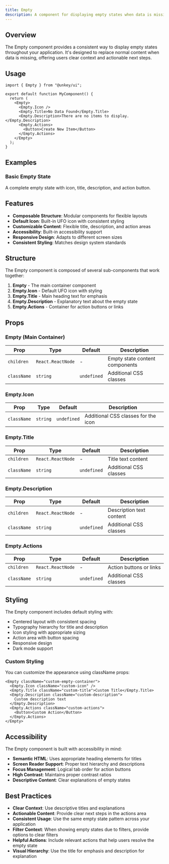 ```yaml
---
title: Empty
description: A component for displaying empty states when data is missing, with customizable content and actions.
---
```


## Overview

The Empty component provides a consistent way to display empty states throughout your application. It's designed to replace normal content when data is missing, offering users clear context and actionable next steps.

## Usage

```tsx
import { Empty } from "@unkey/ui";

export default function MyComponent() {
  return (
    <Empty>
      <Empty.Icon />
      <Empty.Title>No Data Found</Empty.Title>
      <Empty.Description>There are no items to display.</Empty.Description>
      <Empty.Actions>
        <Button>Create New Item</Button>
      </Empty.Actions>
    </Empty>
  );
}
```

## Examples

### Basic Empty State
A complete empty state with icon, title, description, and action button.

<EmptyExample />

## Features

- **Composable Structure**: Modular components for flexible layouts
- **Default Icon**: Built-in UFO icon with consistent styling
- **Customizable Content**: Flexible title, description, and action areas
- **Accessibility**: Built-in accessibility support
- **Responsive Design**: Adapts to different screen sizes
- **Consistent Styling**: Matches design system standards

## Structure

The Empty component is composed of several sub-components that work together:

1. **Empty** - The main container component
2. **Empty.Icon** - Default UFO icon with styling
3. **Empty.Title** - Main heading text for emphasis
4. **Empty.Description** - Explanatory text about the empty state
5. **Empty.Actions** - Container for action buttons or links

## Props

### Empty (Main Container)
| Prop | Type | Default | Description |
|------|------|---------|-------------|
| `children` | `React.ReactNode` | - | Empty state content components |
| `className` | `string` | `undefined` | Additional CSS classes |

### Empty.Icon
| Prop | Type | Default | Description |
|------|------|---------|-------------|
| `className` | `string` | `undefined` | Additional CSS classes for the icon |

### Empty.Title
| Prop | Type | Default | Description |
|------|------|---------|-------------|
| `children` | `React.ReactNode` | - | Title text content |
| `className` | `string` | `undefined` | Additional CSS classes |

### Empty.Description
| Prop | Type | Default | Description |
|------|------|---------|-------------|
| `children` | `React.ReactNode` | - | Description text content |
| `className` | `string` | `undefined` | Additional CSS classes |

### Empty.Actions
| Prop | Type | Default | Description |
|------|------|---------|-------------|
| `children` | `React.ReactNode` | - | Action buttons or links |
| `className` | `string` | `undefined` | Additional CSS classes |

## Styling

The Empty component includes default styling with:

- Centered layout with consistent spacing
- Typography hierarchy for title and description
- Icon styling with appropriate sizing
- Action area with button spacing
- Responsive design
- Dark mode support

### Custom Styling

You can customize the appearance using className props:

```tsx
<Empty className="custom-empty-container">
  <Empty.Icon className="custom-icon" />
  <Empty.Title className="custom-title">Custom Title</Empty.Title>
  <Empty.Description className="custom-description">
    Custom description text
  </Empty.Description>
  <Empty.Actions className="custom-actions">
    <Button>Custom Action</Button>
  </Empty.Actions>
</Empty>
```

## Accessibility

The Empty component is built with accessibility in mind:

- **Semantic HTML**: Uses appropriate heading elements for titles
- **Screen Reader Support**: Proper text hierarchy and descriptions
- **Focus Management**: Logical tab order for action buttons
- **High Contrast**: Maintains proper contrast ratios
- **Descriptive Content**: Clear explanations of empty states

## Best Practices

- **Clear Context**: Use descriptive titles and explanations
- **Actionable Content**: Provide clear next steps in the actions area
- **Consistent Usage**: Use the same empty state pattern across your application
- **Filter Context**: When showing empty states due to filters, provide options to clear filters
- **Helpful Actions**: Include relevant actions that help users resolve the empty state
- **Visual Hierarchy**: Use the title for emphasis and description for explanation
